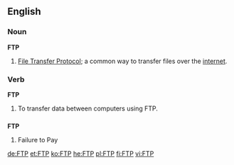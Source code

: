 {{wikipedia}}
==English==

===Noun===
'''FTP'''
# {{internet}} [[File Transfer Protocol]]; a common way to transfer files over the [[internet]].

===Verb===
'''FTP'''
# To transfer data between computers using FTP.

==={{initialism}}===
'''FTP'''
# Failure to Pay

[[de:FTP]]
[[et:FTP]]
[[ko:FTP]]
[[he:FTP]]
[[pl:FTP]]
[[fi:FTP]]
[[vi:FTP]]
